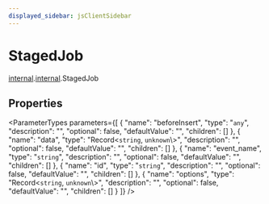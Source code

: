 ```yaml
---
displayed_sidebar: jsClientSidebar
---
```



# StagedJob

[internal](../../admin_discounts/modules/admin_discounts.internal.mdx).[internal](../modules/admin_discounts.internal.internal.mdx).StagedJob

## Properties

<ParameterTypes parameters={[
  {
    "name": "beforeInsert",
    "type": "`any`",
    "description": "",
    "optional": false,
    "defaultValue": "",
    "children": []
  },
  {
    "name": "data",
    "type": "Record<`string`, `unknown`\\>",
    "description": "",
    "optional": false,
    "defaultValue": "",
    "children": []
  },
  {
    "name": "event_name",
    "type": "`string`",
    "description": "",
    "optional": false,
    "defaultValue": "",
    "children": []
  },
  {
    "name": "id",
    "type": "`string`",
    "description": "",
    "optional": false,
    "defaultValue": "",
    "children": []
  },
  {
    "name": "options",
    "type": "Record<`string`, `unknown`\\>",
    "description": "",
    "optional": false,
    "defaultValue": "",
    "children": []
  }
]} />

